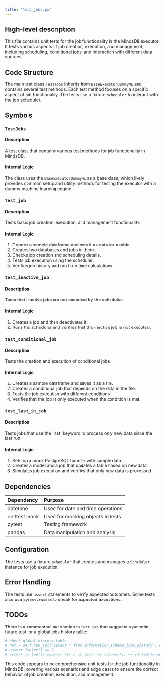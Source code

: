 ```yaml
---
title: "test_jobs.py"
---
```


## High-level description
This file contains unit tests for the job functionality in the MindsDB executor. It tests various aspects of job creation, execution, and management, including scheduling, conditional jobs, and interaction with different data sources.

## Code Structure
The main test class `TestJobs` inherits from `BaseExecutorDummyML` and contains several test methods. Each test method focuses on a specific aspect of job functionality. The tests use a fixture `scheduler` to interact with the job scheduler.

## Symbols

### `TestJobs`
#### Description
A test class that contains various test methods for job functionality in MindsDB.

#### Internal Logic
The class uses the `BaseExecutorDummyML` as a base class, which likely provides common setup and utility methods for testing the executor with a dummy machine learning engine.

### `test_job`
#### Description
Tests basic job creation, execution, and management functionality.

#### Internal Logic
1. Creates a sample dataframe and sets it as data for a table.
2. Creates two databases and jobs in them.
3. Checks job creation and scheduling details.
4. Tests job execution using the scheduler.
5. Verifies job history and next run time calculations.

### `test_inactive_job`
#### Description
Tests that inactive jobs are not executed by the scheduler.

#### Internal Logic
1. Creates a job and then deactivates it.
2. Runs the scheduler and verifies that the inactive job is not executed.

### `test_conditional_job`
#### Description
Tests the creation and execution of conditional jobs.

#### Internal Logic
1. Creates a sample dataframe and saves it as a file.
2. Creates a conditional job that depends on the data in the file.
3. Tests the job execution with different conditions.
4. Verifies that the job is only executed when the condition is met.

### `test_last_in_job`
#### Description
Tests jobs that use the 'last' keyword to process only new data since the last run.

#### Internal Logic
1. Sets up a mock PostgreSQL handler with sample data.
2. Creates a model and a job that updates a table based on new data.
3. Simulates job execution and verifies that only new data is processed.

## Dependencies
| Dependency | Purpose |
|:-----------|:--------|
| datetime | Used for date and time operations |
| unittest.mock | Used for mocking objects in tests |
| pytest | Testing framework |
| pandas | Data manipulation and analysis |

## Configuration
The tests use a fixture `scheduler` that creates and manages a `Scheduler` instance for job execution.

## Error Handling
The tests use `assert` statements to verify expected outcomes. Some tests also use `pytest.raises` to check for expected exceptions.

## TODOs
There is a commented-out section in `test_job` that suggests a potential future test for a global jobs history table:
```python
# check global history table
# ret = self.run_sql('select * from information_schema.jobs_history', database='proj2')
# assert len(ret) == 2
# assert sorted([x.upper() for x in list(ret.columns)]) == sorted([x.upper() for x in JobsHistoryTable.columns])
```

This code appears to be comprehensive unit tests for the job functionality in MindsDB, covering various scenarios and edge cases to ensure the correct behavior of job creation, execution, and management.